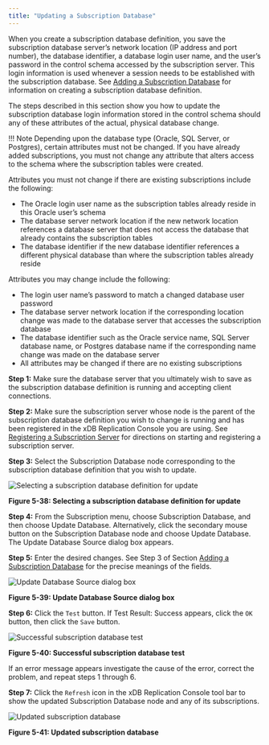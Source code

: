 ```yaml
---
title: "Updating a Subscription Database"
---
```


<div id="updating_subscription_database" class="registered_link"></div>

When you create a subscription database definition, you save the subscription database server’s network location (IP address and port number), the database identifier, a database login user name, and the user’s password in the control schema accessed by the subscription server. This login information is used whenever a session needs to be established with the subscription database. See [Adding a Subscription Database](../03_creating_subscription/02_adding_subscription_database/#adding_subscription_database) for information on creating a subscription database definition.

The steps described in this section show you how to update the subscription database login information stored in the control schema should any of these attributes of the actual, physical database change.

!!! Note
    Depending upon the database type (Oracle, SQL Server, or Postgres), certain attributes must not be changed. If you have already added subscriptions, you must not change any attribute that alters access to the schema where the subscription tables were created.

Attributes you must not change if there are existing subscriptions include the following:

-   The Oracle login user name as the subscription tables already reside in this Oracle user’s schema
-   The database server network location if the new network location references a database server that does not access the database that already contains the subscription tables
-   The database identifier if the new database identifier references a different physical database than where the subscription tables already reside

Attributes you may change include the following:

-   The login user name’s password to match a changed database user password
-   The database server network location if the corresponding location change was made to the database server that accesses the subscription database
-   The database identifier such as the Oracle service name, SQL Server database name, or Postgres database name if the corresponding name change was made on the database server
-   All attributes may be changed if there are no existing subscriptions

**Step 1:** Make sure the database server that you ultimately wish to save as the subscription database definition is running and accepting client connections.

**Step 2:** Make sure the subscription server whose node is the parent of the subscription database definition you wish to change is running and has been registered in the xDB Replication Console you are using. See [Registering a Subscription Server](../03_creating_subscription/01_registering_subscription_server/#registering_subscription_server) for directions on starting and registering a subscription server.

**Step 3:** Select the Subscription Database node corresponding to the subscription database definition that you wish to update.

![Selecting a subscription database definition for update](/../../images/image98.png)

**Figure 5-38: Selecting a subscription database definition for update**

**Step 4:** From the Subscription menu, choose Subscription Database, and then choose Update Database. Alternatively, click the secondary mouse button on the Subscription Database node and choose Update Database. The Update Database Source dialog box appears.

**Step 5:** Enter the desired changes. See Step 3 of Section [Adding a Subscription Database](../03_creating_subscription/02_adding_subscription_database/#adding_subscription_database) for the precise meanings of the fields.

![Update Database Source dialog box](/../../images/image99.png)

**Figure 5-39: Update Database Source dialog box**

**Step 6:** Click the `Test` button. If Test Result: Success appears, click the `OK` button, then click the `Save` button.

![Successful subscription database test](/../../images/image100.png)

**Figure 5-40: Successful subscription database test**

If an error message appears investigate the cause of the error, correct the problem, and repeat steps 1 through 6.

**Step 7:** Click the `Refresh` icon in the xDB Replication Console tool bar to show the updated Subscription Database node and any of its subscriptions.

![Updated subscription database](/../../images/image101.png)

**Figure 5-41: Updated subscription database**
